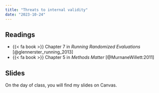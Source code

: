 ```yaml
---
title: "Threats to internal validity"
date: "2023-10-24"
---
```


## Readings

- {{< fa book >}} Chapter 7 in *Running Randomized Evaluations* [@glennerster_running_2013]
- {{< fa book >}} Chapter 5 in *Methods Matter* [@MurnaneWillett:2011]

## Slides

On the day of class, you will find my slides on Canvas. 
